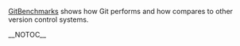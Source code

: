 [[GitBenchmarks]] shows how Git performs and how compares to other version control systems.

__NOTOC__